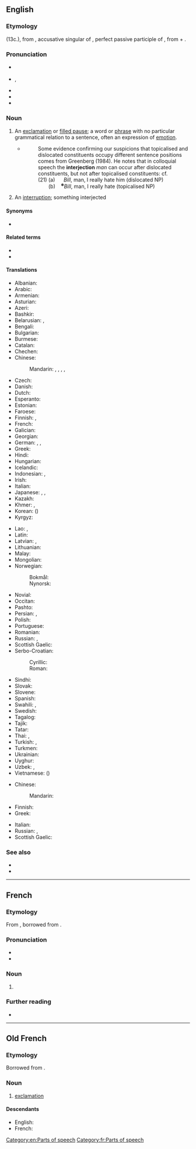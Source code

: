 ==English==
{{wikipedia}}

===Etymology===
{{bor|en|fro|interjection|withtext=1}} (13c.), from {{der|en|la|interiectiōnem}}, accusative singular of {{m|la|interiectiō||throwing or placing between; interjection}}, perfect passive participle of {{m|la|intericiō||throw or place between}}, from {{m|la|inter||between}} + {{m|la|iaciō||throw}}.

===Pronunciation===
* {{a|UK}} {{IPA|/ɪn.təˈdʒɛk.ʃən/|lang=en}}
* {{a|US}} {{enPR|ĭn'tər.jĕkʹshən}}, {{IPA|/ˌɪn.tɚˈdʒɛk.ʃən/|lang=en}}
* {{audio|en-us-interjection.ogg|Audio (US)|lang=en}}
* {{audio|interjection.ogg|Audio (AUS)|lang=en}}
* {{rhymes|ɛkʃən|lang=en}}

===Noun===
{{en-noun}}

# {{lb|en|grammar}} An [[exclamation]] or [[filled pause]]; a word or [[phrase]] with no particular grammatical relation to a sentence, often an expression of [[emotion]].
#* {{quote-book|year=1988|author=Andrew Radford|title=Transformational grammar: a first course|location=Cambridge, UK|publisher=Cambridge University Press|page=533|chapter=10}}
#*: Some evidence confirming our suspicions that topicalised and dislocated constituents occupy different sentence positions comes from Greenberg (1984). He notes that in colloquial speech the '''interjection''' ''man'' can occur after dislocated constituents, but not after topicalised constituents: cf.<br> (21) (a) &nbsp;&nbsp;&nbsp;&nbsp; ''Bill'', man, I really hate him (dislocated NP)<br> <font color=white>(21)</font> (b) &nbsp;&nbsp; <sup><small>✽</small></sup>''Bill'', man, I really hate (topicalised NP)
# An [[interruption]]; something interjected

====Synonyms====
* {{sense|grammar}} {{l|en|exclamation}}

====Related terms====
* {{l|en|interject}}
* {{l|en|interjectional}}

====Translations====
{{trans-top|an exclamation or filled pause in grammar}}
* Albanian: {{t+|sq|pasthirrmë|f}}
* Arabic: {{t|ar|حَرْف نِدَاء|m}}
* Armenian: {{t+|hy|ձայնարկություն}}
* Asturian: {{t|ast|interxeición|f}}
* Azeri: {{t+|az|nida}}
* Bashkir: {{t|ba|ымлыҡ|sc=Cyrl}}
* Belarusian: {{t+|be|выклі́чнік|m|sc=Cyrl}}, {{t|be|вы́гук|m|sc=Cyrl}}
* Bengali: {{t|bn|মধ্যে নিক্ষেপ}}
* Bulgarian: {{t|bg|междуме́тие|n|sc=Cyrl}}
* Burmese: {{t+|my|အာမေဍိတ်}}
* Catalan: {{t+|ca|interjecció|f}}
* Chechen: {{t|ce|айдардош}}
* Chinese:
*: Mandarin: {{t+|cmn|感嘆詞|sc=Hani}}, {{t+|cmn|感叹词|tr=gǎntàncí|sc=Hani}}, {{t+|cmn|嘆詞|sc=Hani}}, {{t+|cmn|叹词|tr=tàncí|sc=Hani}}, {{t+|cmn|欹|tr=yī|sc=Hani}}
* Czech: {{t+|cs|citoslovce|n}}
* Danish: {{t+|da|udråbsord|n}}
* Dutch: {{t+|nl|tussenwerpsel|n}}
* Esperanto: {{t+|eo|interjekcio}}
* Estonian: {{t|et|hüüdsõna}}
* Faroese: {{t|fo|miðalvarping|f}}
* Finnish: {{t+|fi|huudahdussana}}, {{t+|fi|interjektio}}
* French: {{t+|fr|interjection|f}}
* Galician: {{t+|gl|interxección|f}}
* Georgian: {{t|ka|შორისდებული|sc=Geor}}
* German: {{t+|de|Interjektion|f}}, {{t+|de|Ausrufewort|n}}, {{t+|de|Empfindungswort|n}}
* Greek: {{t+|el|επιφώνημα|n}}
* Hindi: {{t|hi|विस्मयादिबोधक|tr=vismayādibodhak|sc=Deva}}
* Hungarian: {{t+|hu|indulatszó}}
* Icelandic: {{t+|is|upphrópun|f}}
* Indonesian: {{t+|id|interjeksi}}, {{t+|id|kata seru}}
* Irish: {{t+|ga|intriacht|f}}
* Italian: {{t+|it|interiezione|f}}
* Japanese: {{t|ja|感嘆詞|tr=kantanshi}}, {{t+|ja|間投詞|tr=kantōshi}}, {{t+|ja|感動詞|tr=kandōshi}}
* Kazakh: {{t|kk|одағай|sc=Cyrl}}
* Khmer: {{t|km|ការបញ្ចូល|tr=kaa bɑñjool|sc=Khmr}}, {{t|km|ការស៊ក|tr=kaa sɔɔk|sc=Khmr}}
* Korean: {{t+|ko|감탄사}} ({{t+|ko|感歎詞}})
* Kyrgyz: {{t|ky|сырдык сөз|sc=Cyrl}}
{{trans-mid}}
* Lao: {{t|lo|ຄຳອຸທານ}}, {{t|lo|ອຸທານ}}
* Latin: {{t+|la|interiectiō|f}}
* Latvian: {{t|lv|izsauksmes vārds|m}}, {{t|lv|interjekcija|f}}
* Lithuanian: {{t|lt|jaustukas|m}}
* Malay: {{t|ms|kata seru}}
* Mongolian: {{t+|mn|аялга үг|sc=Cyrl}}
* Norwegian:
*: Bokmål: {{t|nb|interjeksjon|m}}
*: Nynorsk: {{t+|nn|interjeksjon|m}}
* Novial: {{t|nov|interjektione}}
* Occitan: {{t|oc|interjeccion|f}}
* Pashto: {{t|ps|ندائيه|f|tr=nedāyá}}
* Persian: {{t|fa|حرف ندا|tr=harf-e nedâ|sc=fa-Arab}}, {{t+|fa|ندا|tr=nedâ|sc=fa-Arab}}
* Polish: {{t+|pl|wykrzyknik|m-in}}
* Portuguese: {{t+|pt|interjeição|f}}
* Romanian: {{t+|ro|interjecție|f|alt=interjecţie}}
* Russian: {{t+|ru|междоме́тие|n}}, {{qualifier|exclamation}} {{t+|ru|восклица́ние|n}}
* Scottish Gaelic: {{t|gd|clisgear|m}}
* Serbo-Croatian:
*: Cyrillic: {{t|sh|узвик|m}}
*: Roman: {{t+|sh|uzvik|m}}
* Sindhi: {{t|sd|حرف ندا|alt=حَرف نِدا|sc=sd-Arab}}
* Slovak: {{t+|sk|citoslovce|n}}
* Slovene: {{t+|sl|medmet|m}}
* Spanish: {{t+|es|interjección|f}}
* Swahili: {{t|sw|kihisishi}}, {{t+|sw|kiingizi}}
* Swedish: {{t+|sv|interjektion|c}}
* Tagalog: {{t+|tl|pandamdam}}
* Tajik: {{t+|tg|нидо|sc=Cyrl}}
* Tatar: {{t+|tt|ымлык|sc=Cyrl}}
* Thai: {{t+|th|อุทาน}}, {{t+|th|คำอุทาน}}
* Turkish: {{t+|tr|ünlem}}, {{t+|tr|nida}}
* Turkmen: {{t|tk|nida}}
* Ukrainian: {{t+|uk|ви́гук|m|sc=Cyrl}}
* Uyghur: {{t-needed|ug}}
* Uzbek: {{t+|uz|undov}}, {{t+|uz|nido}}
* Vietnamese: {{t+|vi|thán từ}} ({{t|vi|嘆詞}})
{{trans-bottom}}

{{trans-top|an interruption}}
* Chinese:
*: Mandarin: {{t-needed|cmn}}
* Finnish: {{t+|fi|huudahdus}}
* Greek: {{t+|el|παρεμβολή|f}}
{{trans-mid}}
* Italian: {{t+|it|intervento|m}}
* Russian: {{t+|ru|перебива́ние|n|sc=Cyrl}}, {{t+|ru|вмеша́тельство|n|sc=Cyrl}}
* Scottish Gaelic: {{t|gd|eadar-chur|m}}
{{trans-bottom}}

===See also===
* {{l|en|vocative}}
* {{pedialite}}

[[Category:en:Parts of speech]]

----

==French==
{{wikipedia|lang=fr}}

===Etymology===
From {{inh|fr|fro|interjection}}, borrowed from {{bor|fr|la|interiectio|interiectiō, interiectiōnem|notext=1}}.

===Pronunciation===
* {{fr-IPA}}
* {{audio|Fr-interjection.ogg|Audio|lang=fr}}

===Noun===
{{fr-noun|f}}

# {{lb|fr|grammar}} {{l|en|interjection}}

===Further reading===
* {{R:TLFi}}

[[Category:fr:Parts of speech]]

----

==Old French==

===Etymology===
Borrowed from {{bor|fro|la|interiectio|interiectiō, interiectiōnem|notext=1}}.

===Noun===
{{fro-noun|f}}

# [[exclamation]]

====Descendants====
* English: {{l|en|interjection}} {{qualifier|borrowed}}
* French: {{l|fr|interjection}}